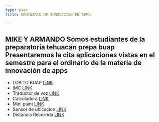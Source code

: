 ```yaml
---
type: page
title: ORDINARIO DE INNOVACION EN APPS

---
```


MIKE Y ARMANDO
Somos estudiantes de la preparatoria tehuacán prepa buap Presentaremos la cita aplicaciones vistas en el semestre para el ordinario de la materia de innovación de apps
---

- LOBITO BUAP [LINK](https://twitter.com/yourname)
- IMC [LINK](https://github.com/yourname)
- Traductor de voz [LINK](https://instagram.com/yourname)
- Calculadora [LINK](https://instagram.com/yourname)
- Mini paint [LINK](https://instagram.com/yourname)
- Sensor de ubicacion [LINK](https://instagram.com/yourname)
- Distancia Recorrida [LINK](https://instagram.com/yourname)

